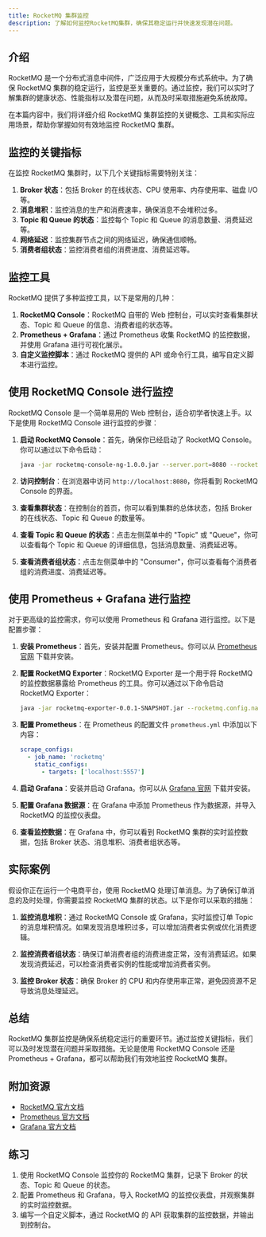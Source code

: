 ```yaml
---
title: RocketMQ 集群监控
description: 了解如何监控RocketMQ集群，确保其稳定运行并快速发现潜在问题。
---
```


## 介绍

RocketMQ 是一个分布式消息中间件，广泛应用于大规模分布式系统中。为了确保 RocketMQ 集群的稳定运行，监控是至关重要的。通过监控，我们可以实时了解集群的健康状态、性能指标以及潜在问题，从而及时采取措施避免系统故障。

在本篇内容中，我们将详细介绍 RocketMQ 集群监控的关键概念、工具和实际应用场景，帮助你掌握如何有效地监控 RocketMQ 集群。

## 监控的关键指标

在监控 RocketMQ 集群时，以下几个关键指标需要特别关注：

1. **Broker 状态**：包括 Broker 的在线状态、CPU 使用率、内存使用率、磁盘 I/O 等。
2. **消息堆积**：监控消息的生产和消费速率，确保消息不会堆积过多。
3. **Topic 和 Queue 的状态**：监控每个 Topic 和 Queue 的消息数量、消费延迟等。
4. **网络延迟**：监控集群节点之间的网络延迟，确保通信顺畅。
5. **消费者组状态**：监控消费者组的消费进度、消费延迟等。

## 监控工具

RocketMQ 提供了多种监控工具，以下是常用的几种：

1. **RocketMQ Console**：RocketMQ 自带的 Web 控制台，可以实时查看集群状态、Topic 和 Queue 的信息、消费者组的状态等。
2. **Prometheus + Grafana**：通过 Prometheus 收集 RocketMQ 的监控数据，并使用 Grafana 进行可视化展示。
3. **自定义监控脚本**：通过 RocketMQ 提供的 API 或命令行工具，编写自定义脚本进行监控。

## 使用 RocketMQ Console 进行监控

RocketMQ Console 是一个简单易用的 Web 控制台，适合初学者快速上手。以下是使用 RocketMQ Console 进行监控的步骤：

1. **启动 RocketMQ Console**：首先，确保你已经启动了 RocketMQ Console。你可以通过以下命令启动：

   ```bash
   java -jar rocketmq-console-ng-1.0.0.jar --server.port=8080 --rocketmq.config.namesrvAddr=127.0.0.1:9876
   ```

2. **访问控制台**：在浏览器中访问 `http://localhost:8080`，你将看到 RocketMQ Console 的界面。

3. **查看集群状态**：在控制台的首页，你可以看到集群的总体状态，包括 Broker 的在线状态、Topic 和 Queue 的数量等。

4. **查看 Topic 和 Queue 的状态**：点击左侧菜单中的 "Topic" 或 "Queue"，你可以查看每个 Topic 和 Queue 的详细信息，包括消息数量、消费延迟等。

5. **查看消费者组状态**：点击左侧菜单中的 "Consumer"，你可以查看每个消费者组的消费进度、消费延迟等。

## 使用 Prometheus + Grafana 进行监控

对于更高级的监控需求，你可以使用 Prometheus 和 Grafana 进行监控。以下是配置步骤：

1. **安装 Prometheus**：首先，安装并配置 Prometheus。你可以从 [Prometheus 官网](https://prometheus.io/download/) 下载并安装。

2. **配置 RocketMQ Exporter**：RocketMQ Exporter 是一个用于将 RocketMQ 的监控数据暴露给 Prometheus 的工具。你可以通过以下命令启动 RocketMQ Exporter：

   ```bash
   java -jar rocketmq-exporter-0.0.1-SNAPSHOT.jar --rocketmq.config.namesrvAddr=127.0.0.1:9876
   ```

3. **配置 Prometheus**：在 Prometheus 的配置文件 `prometheus.yml` 中添加以下内容：

   ```yaml
   scrape_configs:
     - job_name: 'rocketmq'
       static_configs:
         - targets: ['localhost:5557']
   ```

4. **启动 Grafana**：安装并启动 Grafana。你可以从 [Grafana 官网](https://grafana.com/grafana/download) 下载并安装。

5. **配置 Grafana 数据源**：在 Grafana 中添加 Prometheus 作为数据源，并导入 RocketMQ 的监控仪表盘。

6. **查看监控数据**：在 Grafana 中，你可以看到 RocketMQ 集群的实时监控数据，包括 Broker 状态、消息堆积、消费者组状态等。

## 实际案例

假设你正在运行一个电商平台，使用 RocketMQ 处理订单消息。为了确保订单消息的及时处理，你需要监控 RocketMQ 集群的状态。以下是你可以采取的措施：

1. **监控消息堆积**：通过 RocketMQ Console 或 Grafana，实时监控订单 Topic 的消息堆积情况。如果发现消息堆积过多，可以增加消费者实例或优化消费逻辑。

2. **监控消费者组状态**：确保订单消费者组的消费进度正常，没有消费延迟。如果发现消费延迟，可以检查消费者实例的性能或增加消费者实例。

3. **监控 Broker 状态**：确保 Broker 的 CPU 和内存使用率正常，避免因资源不足导致消息处理延迟。

## 总结

RocketMQ 集群监控是确保系统稳定运行的重要环节。通过监控关键指标，我们可以及时发现潜在问题并采取措施。无论是使用 RocketMQ Console 还是 Prometheus + Grafana，都可以帮助我们有效地监控 RocketMQ 集群。

## 附加资源

- [RocketMQ 官方文档](https://rocketmq.apache.org/docs/)
- [Prometheus 官方文档](https://prometheus.io/docs/)
- [Grafana 官方文档](https://grafana.com/docs/)

## 练习

1. 使用 RocketMQ Console 监控你的 RocketMQ 集群，记录下 Broker 的状态、Topic 和 Queue 的状态。
2. 配置 Prometheus 和 Grafana，导入 RocketMQ 的监控仪表盘，并观察集群的实时监控数据。
3. 编写一个自定义脚本，通过 RocketMQ 的 API 获取集群的监控数据，并输出到控制台。